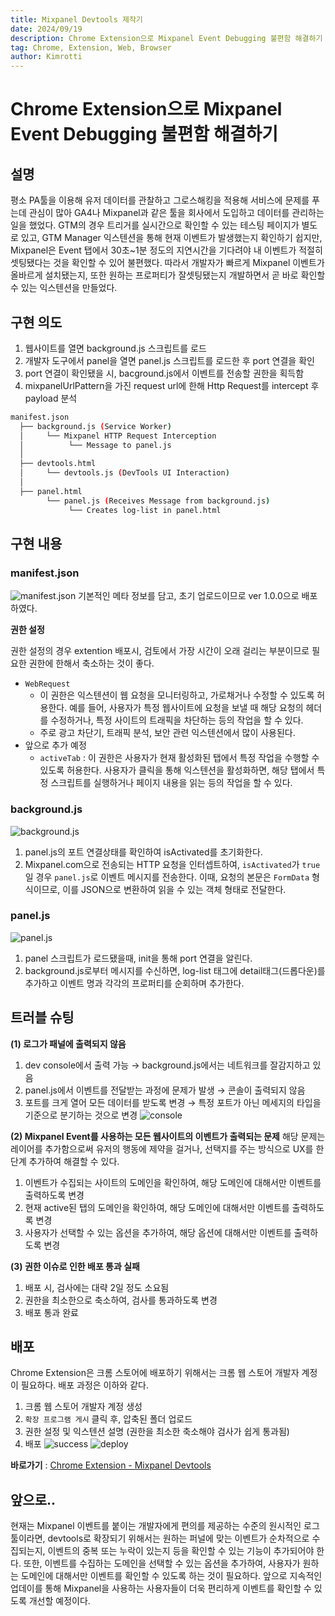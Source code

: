 ```yaml
---
title: Mixpanel Devtools 제작기
date: 2024/09/19
description: Chrome Extension으로 Mixpanel Event Debugging 불편함 해결하기
tag: Chrome, Extension, Web, Browser
author: Kimrotti
---
```


# Chrome Extension으로 Mixpanel Event Debugging 불편함 해결하기

## 설명
평소 PA툴을 이용해 유저 데이터를 관찰하고 그로스해킹을 적용해 서비스에 문제를 푸는데 관심이 많아 GA4나 Mixpanel과 같은 툴을 회사에서 도입하고 데이터를 관리하는 일을 했었다. GTM의 경우 트리거를 실시간으로 확인할 수 있는 테스팅 페이지가 별도로 있고, GTM Manager 익스텐션을 통해 현재 이벤트가 발생했는지 확인하기 쉽지만, Mixpanel은 Event 탭에서 30초~1분 정도의 지연시간을 기다려야 내 이벤트가 적절히 셋팅됐다는 것을 확인할 수 있어 불편했다. 따라서 개발자가 빠르게 Mixpanel 이벤트가 올바르게 설치됐는지, 또한 원하는 프로퍼티가 잘셋팅됐는지 개발하면서 곧 바로 확인할 수 있는 익스텐션을 만들었다.

## 구현 의도

1. 웹사이트를 열면 background.js 스크립트를 로드
2. 개발자 도구에서 panel을 열면 panel.js 스크립트를 로드한 후 port 연결을 확인
3. port 연결이 확인됐을 시, bacground.js에서 이벤트를 전송할 권한을 획득함
4. mixpanelUrlPattern을 가진 request url에 한해 Http Request를 intercept 후 payload 분석

```bash
manifest.json
  ├── background.js (Service Worker)
  │     └── Mixpanel HTTP Request Interception
  │          └── Message to panel.js
  │
  ├── devtools.html
  │     └── devtools.js (DevTools UI Interaction)
  │
  ├── panel.html
        └── panel.js (Receives Message from background.js)
             └── Creates log-list in panel.html
```

## 구현 내용

### manifest.json
![manifest.json](/images/extension-mixpanel/manifest.png)
기본적인 메타 정보를 담고, 초기 업로드이므로 ver 1.0.0으로 배포하였다.

**권한 설정**

권한 설정의 경우 extention 배포시, 검토에서 가장 시간이 오래 걸리는 부분이므로 필요한 권한에 한해서 축소하는 것이 좋다.

- `WebRequest`
  - 이 권한은 익스텐션이 웹 요청을 모니터링하고, 가로채거나 수정할 수 있도록 허용한다. 예를 들어, 사용자가 특정 웹사이트에 요청을 보낼 때 해당 요청의 헤더를 수정하거나, 특정 사이트의 트래픽을 차단하는 등의 작업을 할 수 있다.
  - 주로 광고 차단기, 트래픽 분석, 보안 관련 익스텐션에서 많이 사용된다.
- 앞으로 추가 예정
  - `activeTab` : 이 권한은 사용자가 현재 활성화된 탭에서 특정 작업을 수행할 수 있도록 허용한다. 사용자가 클릭을 통해 익스텐션을 활성화하면, 해당 탭에서 특정 스크립트를 실행하거나 페이지 내용을 읽는 등의 작업을 할 수 있다.


### background.js
![background.js](/images/extension-mixpanel/background.png)
1. panel.js의 포트 연결상태를 확인하여 isActivated를 초기화한다.
2. Mixpanel.com으로 전송되는 HTTP 요청을 인터셉트하여, `isActivated`가 `true`일 경우 `panel.js`로 이벤트 메시지를 전송한다. 이때, 요청의 본문은 `FormData` 형식이므로, 이를 JSON으로 변환하여 읽을 수 있는 객체 형태로 전달한다.

### panel.js
![panel.js](/images/extension-mixpanel/panel.png)
1. panel 스크립트가 로드됐을때, init을 통해 port 연결을 알린다.
2. background.js로부터 메시지를 수신하면, log-list 태그에 detail태그(드롭다운)를 추가하고 이벤트 명과 각각의 프로퍼티를 순회하며 추가한다.

## 트러블 슈팅
**(1) 로그가 패널에 출력되지 않음**
  1. dev console에서 출력 가능 → background.js에서는 네트워크를 잘감지하고 있음
  2. panel.js에서 이벤트를 전달받는 과정에 문제가 발생 → 콘솔이 출력되지 않음
  3. 포트를 크게 열어 모든 데이터를 받도록 변경 → 특정 포트가 아닌 메세지의 타입을 기준으로 분기하는 것으로 변경
![console](/images/extension-mixpanel/console.png)

**(2) Mixpanel Event를 사용하는 모든 웹사이트의 이벤트가 출력되는 문제**
해당 문제는 레이어를 추가함으로써 유저의 행동에 제약을 걸거나, 선택지를 주는 방식으로 UX를 한 단계 추가하여 해결할 수 있다.
  1. 이벤트가 수집되는 사이트의 도메인을 확인하여, 해당 도메인에 대해서만 이벤트를 출력하도록 변경
  2. 현재 active된 탭의 도메인을 확인하여, 해당 도메인에 대해서만 이벤트를 출력하도록 변경
  3. 사용자가 선택할 수 있는 옵션을 추가하여, 해당 옵션에 대해서만 이벤트를 출력하도록 변경

**(3) 권한 이슈로 인한 배포 통과 실패**
  1. 배포 시, 검사에는 대략 2일 정도 소요됨
  2. 권한을 최소한으로 축소하여, 검사를 통과하도록 변경
  3. 배포 통과 완료

## 배포
Chrome Extension은 크롬 스토어에 배포하기 위해서는 크롬 웹 스토어 개발자 계정이 필요하다. 배포 과정은 이하와 같다.
1. 크롬 웹 스토어 개발자 계정 생성
2. `확장 프로그램 게시` 클릭 후, 압축된 폴더 업로드
3. 권한 설정 및 익스텐션 설명 (권한을 최소한 축소해야 검사가 쉽게 통과됨)
4. 배포
![success](/images/extension-mixpanel/success.png)
![deploy](/images/extension-mixpanel/deploy.png)


**바로가기** : [Chrome Extension - Mixpanel Devtools](https://chromewebstore.google.com/detail/mixpanel-devtools/meiifhjfgegkkpijdpgaidghahmjhkda)


## 앞으로..
현재는 Mixpanel 이벤트를 붙이는 개발자에게 편의를 제공하는 수준의 원시적인 로그툴이라면, devtools로 확장되기 위해서는 원하는 퍼널에 맞는 이벤트가 순차적으로 수집되는지, 이벤트의 중복 또는 누락이 있는지 등을 확인할 수 있는 기능이 추가되어야 한다. 또한, 이벤트를 수집하는 도메인을 선택할 수 있는 옵션을 추가하여, 사용자가 원하는 도메인에 대해서만 이벤트를 확인할 수 있도록 하는 것이 필요하다. 앞으로 지속적인 업데이를 통해 Mixpanel을 사용하는 사용자들이 더욱 편리하게 이벤트를 확인할 수 있도록 개선할 예정이다.
